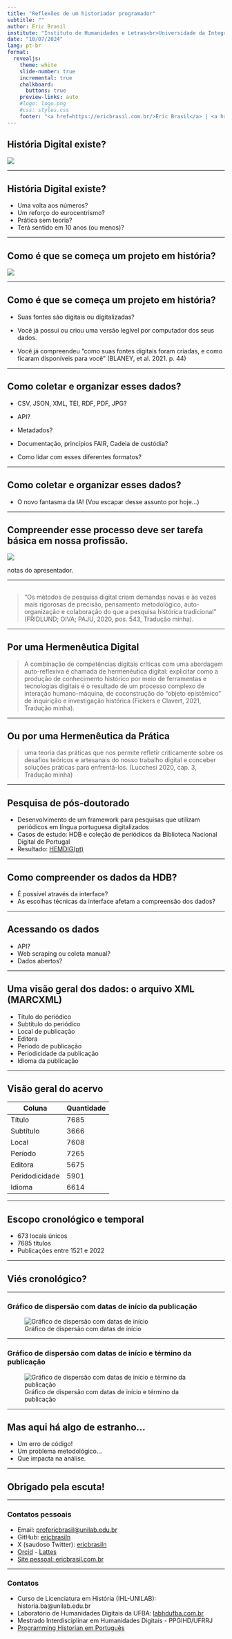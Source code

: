```yaml
---
title: "Reflexões de um historiador programador"
subtitle: ""
author: Eric Brasil
institute: "Instituto de Humanidades e Letras<br>Universidade da Integração da Lusofonia Afro-brasileira (UNILAB)"
date: "10/07/2024"
lang: pt-br
format:
  revealjs: 
    theme: white
    slide-number: true
    incremental: true 
    chalkboard: 
      buttons: true
    preview-links: auto
    #logo: logo.png
    #css: styles.css
    footer: "<a href=https://ericbrasil.com.br/>Eric Brasil</a> | <a href=https://ericbrasil.com.br/contact/>Entre em contato</a>"
---
```


## História Digital existe? {.center}

![](https://media3.giphy.com/media/QpVUMRUJGokfqXyfa1/giphy.gif?cid=ecf05e47u4xhsv4oujiw88w6q10ep42jk3yc1zg0efavj2p6&rid=giphy.gif&ct=g)

---

## História Digital existe? {.center}


- Uma volta aos números?
- Um reforço do eurocentrismo?
- Prática sem teoria?
- Terá sentido em 10 anos (ou menos)?

---

## Como é que se começa um projeto em história? {.center}


![](https://media3.giphy.com/media/f1UH5LwVuWucM/giphy.gif?cid=ecf05e47kx6wnnnf9m6wg9c8k4a1cpe9kprem9pun2rglbxu&rid=giphy.gif&ct=g)

---

## Como é que se começa um projeto em história? {.center}


- Suas fontes são digitais ou digitalizadas?

- Você já possui ou criou uma versão legível por computador dos seus dados.

- Você já compreendeu "como suas fontes digitais foram criadas, e como ficaram disponíveis para você" (BLANEY, et al. 2021. p. 44)

---

## Como coletar e organizar esses dados? {.center}


- CSV, JSON, XML, TEI, RDF, PDF, JPG?

- API?

- Metadados?

- Documentação, princípios FAIR, Cadeia de custódia?

:::{.notes}
- Como lidar com esses diferentes formatos?
:::

---

## Como coletar e organizar esses dados? {.center}

- O novo fantasma da IA! (Vou escapar desse assunto por hoje...)

---

## Compreender esse processo deve ser tarefa básica em nossa profissão. {.center}


![](https://i.giphy.com/media/Xch9I90tRezyicQgma/giphy.webp)

:::{.notes}
notas do apresentador.
:::

---

## {.center}


>"Os métodos de pesquisa digital criam demandas novas e às vezes mais rigorosas de precisão, pensamento metodológico, auto-organização e colaboração do que a pesquisa histórica tradicional" (FRIDLUND; OIVA; PAJU, 2020, pos. 543, Tradução minha).

---

## Por uma Hermenêutica Digital {.center}


>A combinação de competências digitais críticas com uma abordagem auto-reflexiva é chamada de hermenêutica digital: explicitar como a produção de conhecimento histórico por meio de ferramentas e tecnologias digitais é o resultado de um processo complexo de interação humano-máquina, de coconstrução do “objeto epistêmico” de inquirição e investigação histórica (Fickers e Clavert, 2021, Tradução minha).

---

## Ou por uma Hermenêutica da Prática {.center}


>uma teoria das práticas que nos permite refletir criticamente sobre os desafios teóricos e artesanais do nosso trabalho digital e conceber soluções práticas para enfrentá-los. (Lucchesi 2020, cap. 3, Tradução minha) 

---

## Pesquisa de pós-doutorado {.center}

- Desenvolvimento de um framework para pesquisas que utilizam periódicos em língua portuguesa digitalizados
- Casos de estudo: HDB e coleção de periódicos da Biblioteca Nacional Digital de Portugal
- Resultado: [HEMDIG(pt)](https://ericbrasil.com.br/hemdig-framework/)

---

## Como compreender os dados da HDB? {.center}

- É possível através da interface?
- As escolhas técnicas da interface afetam a compreensão dos dados?

---

## Acessando os dados {.center}

- API? 
- Web scraping ou coleta manual?
- Dados abertos?

---

## Uma visão geral dos dados: o arquivo XML (MARCXML) {.center}


- Título do periódico
- Subtítulo do periódico
- Local de publicação
- Editora
- Período de publicação
- Periodicidade da publicação
- Idioma da publicação

---

## Visão geral do acervo {.center}

| Coluna         |  Quantidade  |
|--------------- | ------------ |
| Título         | 7685         |
| Subtítulo      | 3666         |
| Local          | 7608         |
| Período        | 7265         |
| Editora        | 5675         |
| Peridodicidade | 5901         |
| Idioma         | 6614         |

---

## Escopo cronológico e temporal {.center}


- 673 locais únicos
- 7685 títulos
- Publicações entre 1521 e 2022

---

## Viés cronológico? {.center}

---

### Gráfico de dispersão com datas de início da publicação {.center}

![Gráfico de dispersão com datas de início](imgs/datas_inicio_scatter.png)

---

### Gráfico de dispersão com datas de início e término da publicação {.center}

![Gráfico de dispersão com datas de início e término da publicação](imgs/datas_inicio_termino_scatter.png)

---

## Mas aqui há algo de estranho... {.center}

- Um erro de código!
- Um problema metodológico...
- Que impacta na análise.

---

## Obrigado pela escuta! {.center}

---

### Contatos pessoais {.center}

- Email: [profericbrasil@unilab.edu.br](mailto:profericbrasil@unilab.edu.br)
- GitHub: [ericbrasiln](https://github.com/ericbrasiln/)
- X (saudoso Twitter): [ericbrasiln](http://www.twitter.com/ericbrasiln) 
- [Orcid](https://orcid.org/0000-0001-5067-8475) - [Lattes](http://lattes.cnpq.br/6853705640900524)
- [Site pessoal: ericbrasil.com.br](https://ericbrasil.com.br)

---

### Contatos {.center}

- Curso de Licenciatura em História (IHL-UNILAB): historia.ba@unilab.edu.br
- Laboratório de Humanidades Digitais da UFBA: [labhdufba.com.br](https://labdufba.com.br)
- Mestrado Interdisciplinar em Humanidades Digitais - PPGIHD/UFRRJ
- [Programming Historian em Português](https://programminghistorian.org/pt)
